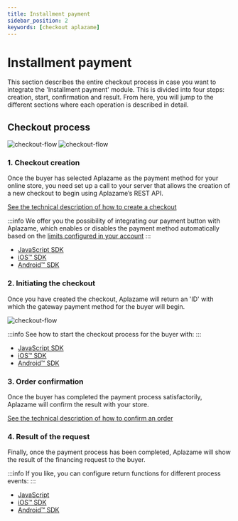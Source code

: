 ```yaml
---
title: Installment payment
sidebar_position: 2
keywords: [checkout aplazame]
---
```


# Installment payment
This section describes the entire checkout process in case you want to integrate the 'Installment payment' module. This is divided into four steps: creation, start, confirmation and result. From here, you will jump to the different sections where each operation is described in detail.

## Checkout process
![checkout-flow](/img/en/checkout-integration-flow-en.svg "checkout-flow lightTheme")
![checkout-flow](/img/en/checkout-integration-flow-en-dark.svg "checkout-flow darkTheme")


### 1. Checkout creation
Once the buyer has selected Aplazame as the payment method for your online store, you need set up a call to your server that allows the creation of a new checkout to begin using Aplazame’s REST API.


[See the technical description of how to create a checkout](../../checkout-creation/)

:::info
We offer you the possibility of integrating our payment button with Aplazame, which enables or disables the payment method automatically based on the [limits configured in your account](https://ayuda.aplazame.com/hc/es-es/articles/360014973600--C%C3%B3mo-configurar-el-widget-de-Aplazame-en-tu-tienda-)
:::

* [JavaScript SDK](../../sdk-javascript/#check-available-products)
* [iOS™ SDK](../../sdk-ios/#check-availability)
* [Android™ SDK](../../sdk-android/#check-availability)

### 2. Initiating the checkout

<div className="row">
  <div className="col col--6 margin-bottom--lg">
    <p>Once you have created the checkout, Aplazame will return an 'ID' with which the gateway payment method for the buyer will begin.</p>
  </div>
  <div className="col col--6 margin-bottom--lg text-right">

  ![checkout-flow](/img/checkout-installments-welcome.svg)
  </div>
</div>

:::info
See how to start the checkout process for the buyer with:
:::

* [JavaScript SDK](../../sdk-javascript/#checkout-setup)
* [iOS™ SDK](../../sdk-ios/#checkout-setup)
* [Android™ SDK](../../sdk-android/#checkout-setup)


### 3. Order confirmation
Once the buyer has completed the payment process satisfactorily, Aplazame will confirm the result with your store.

[See the technical description of how to confirm an order](../../checkout-confirmation/)

### 4. Result of the request
Finally, once the payment process has been completed, Aplazame will show the result of the financing request to the buyer.

:::info
If you like, you can configure return functions for different process events:
:::

* [JavaScript](../../sdk-javascript/#checkout-result)
* [iOS™ SDK](../../sdk-ios/#checkout-result)
* [Android™ SDK](../../sdk-android/#checkout-result)
